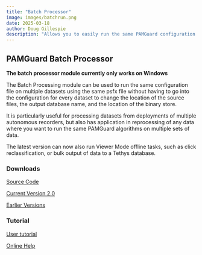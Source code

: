 ```yaml
---
title: "Batch Processor"
image: images/batchrun.png
date: 2025-03-18
author: Doug Gillespie
description: "Allows you to easily run the same PAMGuard configuration on multiple datasets."
---
```


## PAMGuard Batch Processor

**The batch processor module currently only works on Windows**

The Batch Processing module can be used to run the same configuration file on multiple datasets using the same psfx file without having to go into the configuration for every dataset to change the location of the source files, the output database name, and the location of the binary store.

It is particularly useful for processing datasets from deployments of multiple autonomous recorders, but also has application in reprocessing of any data where you want to run the same PAMGuard algorithms on multiple sets of data.

The latest version can now also run Viewer Mode offline tasks, such as click reclassification, or bulk output of data to a Tethys database.

### Downloads

[Source Code](https://github.com/douggillespie/PAMGuardBatch)

[Current Version 2.0](https://github.com/douggillespie/PAMGuardBatch/releases/download/V2.0/BatchProcessing_2_0.jar)

[Earlier Versions](https://github.com/douggillespie/PAMGuardBatch/releases)

### Tutorial

[User tutorial](../tutorials/batchprocessing.qmd)

[Online Help](https://www.pamguard.org/batchhelp/docs/batchoverview.html)
